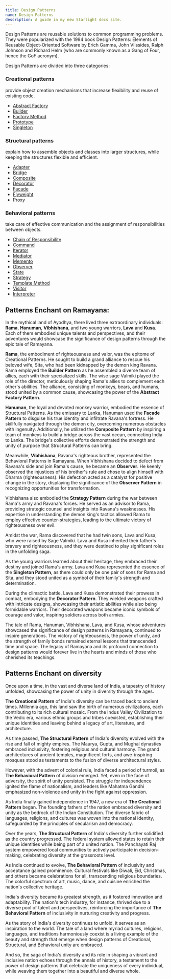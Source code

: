 ```yaml
---
title: Design Patterns
name: Design Patterns
description: A guide in my new Starlight docs site.
---
```


Design Patterns are reusable solutions to common programming problems. They were popularized with the 1994 book Design Patterns: Elements of Reusable Object-Oriented Software by Erich Gamma, John Vlissides, Ralph Johnson and Richard Helm (who are commonly known as a Gang of Four, hence the GoF acronym).

Design Patterns are divided into three categories:

### **Creational patterns**

provide object creation mechanisms that increase flexibility and reuse of existing code.

- [Abstract Factory](/designpatterns/creational/abstract-factory/)
- [Builder](/designpatterns/creational/builder/)
- [Factory Method](/designpatterns/creational/factory-method/)
- [Prototype](/designpatterns/creational/protoype/)
- [Singleton](/designpatterns/creational/singleton/)


### **Structural patterns**

explain how to assemble objects and classes into larger structures, while keeping the structures flexible and efficient.

- [Adapter](/designpatterns/structural/adapter/)
- [Bridge](/designpatterns/structural/bridge)
- [Composite](/designpatterns/structural/composite/)
- [Decorator](/designpatterns/structural/decorator/)
- [Facade](/designpatterns/structural/facade/)
- [Flyweight](/designpatterns/structural/flyweight/)
- [Proxy](/designpatterns/structural/proxy/)


### **Behavioral patterns**

take care of effective communication and the assignment of responsibilities between objects.

- [Chain of Responsibility](/designpatterns/behavioral/chain-of-responsibility/)
- [Command](/designpatterns/behavioral/command)
- [Iterator](/designpatterns/behavioral/iterator/)
- [Mediator](/designpatterns/behavioral/mediator/)
- [Memento](/designpatterns/behavioral/memento/)
- [Observer](/designpatterns/behavioral/observer/)
- [State](/designpatterns/behavioral/state/)
- [Strategy](/designpatterns/behavioral/strategy)
- [Template Method](/designpatterns/behavioral/template-method/)
- [Visitor](/designpatterns/behavioral/visitor/)
- [Interpreter](/designpatterns/behavioral/interpreter/)

## Patterns Enchant on Ramayana:

In the mythical land of Ayodhya, there lived three extraordinary individuals: **Rama**, **Hanuman**, **Vibhishana**, and two young warriors, **Lava** and **Kusa**. Each of them embodied unique talents and perspectives, and their adventures would showcase the significance of design patterns through the epic tale of Ramayana.

**Rama**, the embodiment of righteousness and valor, was the epitome of Creational Patterns. He sought to build a grand alliance to rescue his beloved wife, Sita, who had been kidnapped by the demon king Ravana. Rama employed the **Builder Pattern** as he assembled a diverse team of allies, each with their specialized skills. The wise sage Valmiki played the role of the director, meticulously shaping Rama's allies to complement each other's abilities. The alliance, consisting of monkeys, bears, and humans, stood united by a common cause, showcasing the power of the **Abstract Factory Pattern**.

**Hanuman**, the loyal and devoted monkey warrior, embodied the essence of Structural Patterns. As the emissary to Lanka, Hanuman used the **Facade Pattern** to disguise his true identity and infiltrate Ravana's fortress. He skillfully navigated through the demon city, overcoming numerous obstacles with ingenuity. Additionally, he utilized the **Composite Pattern** by inspiring a team of monkeys to build a bridge across the vast ocean, connecting India to Lanka. The bridge's collective efforts demonstrated the strength and unity of purpose that Structural Patterns can bring.

Meanwhile, **Vibhishana**, Ravana's righteous brother, represented the Behavioral Patterns in Ramayana. When Vibhishana decided to defect from Ravana's side and join Rama's cause, he became an **Observer**. He keenly observed the injustices of his brother's rule and chose to align himself with Dharma (righteousness). His defection acted as a catalyst for positive change in the story, displaying the significance of the **Observer Pattern** in recognizing opportunities for transformation.

Vibhishana also embodied the **Strategy Pattern** during the war between Rama's army and Ravana's forces. He served as an advisor to Rama, providing strategic counsel and insights into Ravana's weaknesses. His expertise in understanding the demon king's tactics allowed Rama to employ effective counter-strategies, leading to the ultimate victory of righteousness over evil.

Amidst the war, Rama discovered that he had twin sons, Lava and Kusa, who were raised by Sage Valmiki. Lava and Kusa inherited their father's bravery and righteousness, and they were destined to play significant roles in the unfolding saga.

As the young warriors learned about their heritage, they embraced their destiny and joined Rama's army. Lava and Kusa represented the essence of the **Singleton Pattern**, as there could only be one pair of sons for Rama and Sita, and they stood united as a symbol of their family's strength and determination.

During the climactic battle, Lava and Kusa demonstrated their prowess in combat, embodying the **Decorator Pattern**. They wielded weapons crafted with intricate designs, showcasing their artistic abilities while also being formidable warriors. Their decorated weapons became iconic symbols of courage and valor, inspiring soldiers across both armies.

The tale of Rama, Hanuman, Vibhishana, Lava, and Kusa, whose adventures showcased the significance of design patterns in Ramayana, continued to inspire generations. The victory of righteousness, the power of unity, and the strength of family bonds remained eternal lessons that transcended time and space. The legacy of Ramayana and its profound connection to design patterns would forever live in the hearts and minds of those who cherished its teachings.

## Patterns Enchant on diversity

Once upon a time, in the vast and diverse land of India, a tapestry of history unfolded, showcasing the power of unity in diversity through the ages.

**The Creational Pattern** of India's diversity can be traced back to ancient times. Millennia ago, this land saw the birth of numerous civilizations, each contributing to its rich cultural mosaic. From the Indus Valley Civilization to the Vedic era, various ethnic groups and tribes coexisted, establishing their unique identities and leaving behind a legacy of art, literature, and architecture.

As time passed, **The Structural Pattern** of India's diversity evolved with the rise and fall of mighty empires. The Maurya, Gupta, and Mughal dynasties embraced inclusivity, fostering religious and cultural harmony. The grand architectures of ancient temples, magnificent forts, and awe-inspiring mosques stood as testaments to the fusion of diverse architectural styles.

However, with the advent of colonial rule, India faced a period of turmoil, as **The Behavioral Pattern** of division emerged. Yet, even in the face of adversity, the spirit of unity persisted. The struggle for independence ignited the flame of nationalism, and leaders like Mahatma Gandhi emphasized non-violence and unity in the fight against oppression.

As India finally gained independence in 1947, a new era of **The Creational Pattern** began. The founding fathers of the nation embraced diversity and unity as the bedrock of the Indian Constitution. The diverse fabric of languages, religions, and cultures was woven into the national identity, safeguarded by the principles of secularism and democracy.

Over the years, **The Structural Pattern** of India's diversity further solidified as the country progressed. The federal system allowed states to retain their unique identities while being part of a united nation. The Panchayati Raj system empowered local communities to actively participate in decision-making, celebrating diversity at the grassroots level.

As India continued to evolve, **The Behavioral Pattern** of inclusivity and acceptance gained prominence. Cultural festivals like Diwali, Eid, Christmas, and others became celebrations for all, transcending religious boundaries. The colorful spectrum of art, music, dance, and cuisine enriched the nation's collective heritage.

India's diversity became its greatest strength, as it fostered innovation and adaptability. The nation's tech industry, for instance, thrived due to a diverse pool of talent and perspectives, reinforcing the importance of **The Behavioral Pattern** of inclusivity in nurturing creativity and progress.

As the story of India's diversity continues to unfold, it serves as an inspiration to the world. The tale of a land where myriad cultures, religions, languages, and traditions harmoniously coexist is a living example of the beauty and strength that emerge when design patterns of Creational, Structural, and Behavioral unity are embraced.

And so, the saga of India's diversity and its role in shaping a vibrant and inclusive nation echoes through the annals of history, a testament to the power of design patterns that celebrate the uniqueness of every individual, while weaving them together into a beautiful and diverse whole.